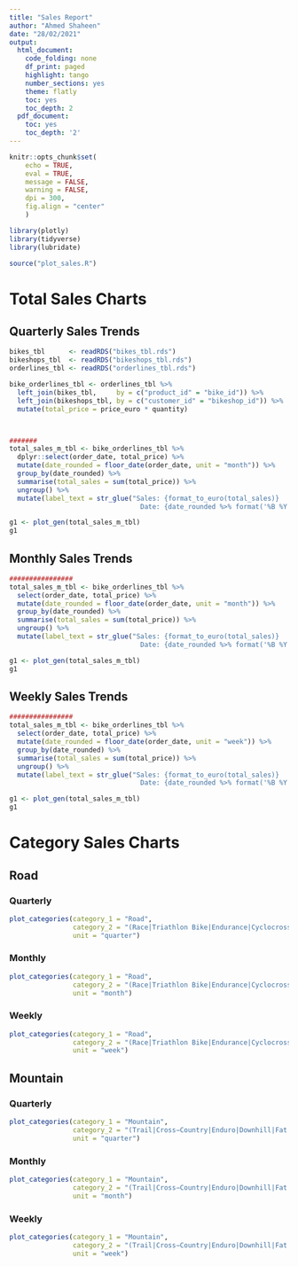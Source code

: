 ```yaml
---
title: "Sales Report"
author: "Ahmed Shaheen"
date: "28/02/2021"
output:
  html_document:
    code_folding: none
    df_print: paged
    highlight: tango
    number_sections: yes
    theme: flatly
    toc: yes
    toc_depth: 2
  pdf_document:
    toc: yes
    toc_depth: '2'
---
```


```r
knitr::opts_chunk$set(
    echo = TRUE,
    eval = TRUE,
    message = FALSE,
    warning = FALSE,
    dpi = 300,
    fig.align = "center"
    )
```


```r
library(plotly)
library(tidyverse)
library(lubridate)

source("plot_sales.R")
```


# Total Sales Charts {.tabset .tabset-fade .tabset-pills}
## Quarterly Sales Trends
```r
bikes_tbl      <- readRDS("bikes_tbl.rds")
bikeshops_tbl  <- readRDS("bikeshops_tbl.rds")
orderlines_tbl <- readRDS("orderlines_tbl.rds")

bike_orderlines_tbl <- orderlines_tbl %>%
  left_join(bikes_tbl,     by = c("product_id" = "bike_id")) %>%
  left_join(bikeshops_tbl, by = c("customer_id" = "bikeshop_id")) %>%
  mutate(total_price = price_euro * quantity)



#######
total_sales_m_tbl <- bike_orderlines_tbl %>%
  dplyr::select(order_date, total_price) %>%
  mutate(date_rounded = floor_date(order_date, unit = "month")) %>%
  group_by(date_rounded) %>%
  summarise(total_sales = sum(total_price)) %>%
  ungroup() %>%
  mutate(label_text = str_glue("Sales: {format_to_euro(total_sales)}
                                 Date: {date_rounded %>% format('%B %Y')}"))

g1 <- plot_gen(total_sales_m_tbl)
g1

```

## Monthly Sales Trends
```r
################
total_sales_m_tbl <- bike_orderlines_tbl %>%
  select(order_date, total_price) %>%
  mutate(date_rounded = floor_date(order_date, unit = "month")) %>%
  group_by(date_rounded) %>%
  summarise(total_sales = sum(total_price)) %>%
  ungroup() %>%
  mutate(label_text = str_glue("Sales: {format_to_euro(total_sales)}
                                 Date: {date_rounded %>% format('%B %Y')}"))

g1 <- plot_gen(total_sales_m_tbl)
g1

```

## Weekly Sales Trends
```r
################
total_sales_m_tbl <- bike_orderlines_tbl %>%
  select(order_date, total_price) %>%
  mutate(date_rounded = floor_date(order_date, unit = "week")) %>%
  group_by(date_rounded) %>%
  summarise(total_sales = sum(total_price)) %>%
  ungroup() %>%
  mutate(label_text = str_glue("Sales: {format_to_euro(total_sales)}
                                 Date: {date_rounded %>% format('%B %Y')}"))

g1 <- plot_gen(total_sales_m_tbl)
g1

```

# Category Sales Charts {.tabset .tabset-fade .tabset-pills}
## Road
### Quarterly
```r
plot_categories(category_1 = "Road", 
                category_2 = "(Race|Triathlon Bike|Endurance|Cyclocross)", 
                unit = "quarter")
```


### Monthly
```r
plot_categories(category_1 = "Road", 
                category_2 = "(Race|Triathlon Bike|Endurance|Cyclocross)", 
                unit = "month")
```



### Weekly
```r
plot_categories(category_1 = "Road", 
                category_2 = "(Race|Triathlon Bike|Endurance|Cyclocross)", 
                unit = "week")
```


## Mountain
### Quarterly
```r
plot_categories(category_1 = "Mountain", 
                category_2 = "(Trail|Cross−Country|Enduro|Downhill|Fat Bikes|Dirt Jump)",
                unit = "quarter")
```


### Monthly
```r
plot_categories(category_1 = "Mountain", 
                category_2 = "(Trail|Cross−Country|Enduro|Downhill|Fat Bikes|Dirt Jump)", 
                unit = "month")
```


### Weekly
```r
plot_categories(category_1 = "Mountain", 
                category_2 = "(Trail|Cross−Country|Enduro|Downhill|Fat Bikes|Dirt Jump)", 
                unit = "week")
```